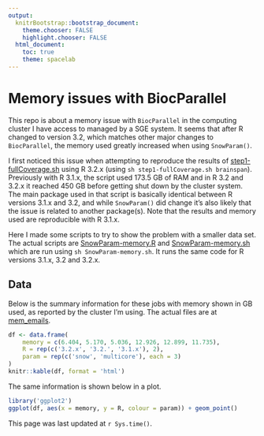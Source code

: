 ```yaml
---
output:
  knitrBootstrap::bootstrap_document:
    theme.chooser: FALSE
    highlight.chooser: FALSE
  html_document:
    toc: true
    theme: spacelab
---
```


Memory issues with BiocParallel
=====

This repo is about a memory issue with `BiocParallel` in the computing cluster I have access to managed by a SGE system. It seems that after R changed to version 3.2, which matches other major changes to `BiocParallel`, the memory used greatly increased when using `SnowParam()`. 

I first noticed this issue when attempting to reproduce the results of [step1-fullCoverage.sh](https://github.com/leekgroup/derSoftware/blob/gh-pages/step1-fullCoverage.sh) using R 3.2.x (using `sh step1-fullCoverage.sh brainspan`). Previously with R 3.1.x, the script used 173.5 GB of RAM and in R 3.2 and 3.2.x it reached 450 GB before getting shut down by the cluster system. The main package used in that script is basically identical between R versions 3.1.x and 3.2, and while `SnowParam()` did change it's also likely that the issue is related to another package(s). Note that the results and memory used are reproducible with R 3.1.x.

Here I made some scripts to try to show the problem with a smaller data set. The actual scripts are [SnowParam-memory.R](SnowParam-memory.R) and [SnowParam-memory.sh](SnowParam-memory.sh) which are run using `sh SnowParam-memory.sh`. It runs the same code for R versions 3.1.x, 3.2 and 3.2.x. 


## Data

Below is the summary information for these jobs with memory shown in GB used, as reported by the cluster I'm using. The actual files are at [mem_emails](https://github.com/lcolladotor/SnowParam-memory/tree/gh-pages/mem_emails).

```r
df <- data.frame(
    memory = c(6.404, 5.170, 5.036, 12.926, 12.899, 11.735),
    R = rep(c('3.2.x', '3.2.', '3.1.x'), 2),
    param = rep(c('snow', 'multicore'), each = 3)
)
knitr::kable(df, format = 'html')
```

The same information is shown below in a plot.

```r
library('ggplot2')
ggplot(df, aes(x = memory, y = R, colour = param)) + geom_point()
```

This page was last updated at `r Sys.time()`.

